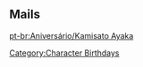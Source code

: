 ==Mails==
{{Mails by Category Table|Kamisato Ayaka Mails|noheader=1}}

[[pt-br:Aniversário/Kamisato Ayaka]]
[[Category:Character Birthdays]]